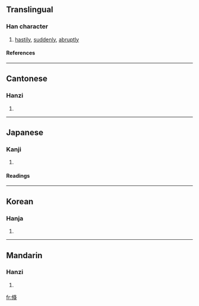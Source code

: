 ==Translingual==
===Han character===
{{Han char|rn=9|rad=人|as=08|sn=10|four=2723<sub>4</sub>|canj=人中竹大 (OLHK), 人中人大 (OLOK), X人中人大 (XOLOK)}}
# [[hastily]], [[suddenly]], [[abruptly]]
====References====
{{Han ref|kx=0107.220|dkj=00762|dj=0229.020|hdz=10175.060|uh=500F|ud=20495|bh=B0BF|bd=45247}}
----
==Cantonese==
===Hanzi===
{{yue-hanzi|jyut=|y=suk1}}
# {{defn|Cantonese}}
----
==Japanese==
===Kanji===
{{ja-kanji|grade=|rs=人08}}
# {{defn|Japanese}} 
====Readings====
{{ja-readings|on=[[しゅく]] (shuku)|kun=[[たちまち]] (tachimachi)}}
----
==Korean==
===Hanja===
{{ko-hanja|hangeul=[[숙]]|rv=suk|mr=suk}}
# {{defn|Korean}}
----
==Mandarin==
===Hanzi===
{{cmn-hanzi|pin=[[shū]] (shu1)|wg=shu<sup>1</sup>}}
# {{defn|Mandarin}}

[[fr:倏]]